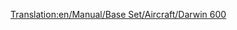 [[Translation:en/Manual/Base Set/Aircraft/Darwin 600]]

{{fr/Manual/Base Set/Aircraft/Avion|Nom=Darwin 600
|Coût=55 371 (110 742)
|Vitesse=947 km/h (592 MPH)
|Entretien=6 468 (12 936)
|Conception=1981
|Vie=25
|Capacité=240 passagers & 25 sacs de courrier
|Description=Avion de ligne standard, préférant les grands aéroports.
|Réalité=[https://www.wikipedia.org/wiki/fr:Boeing 777 Boeing 777]
}}